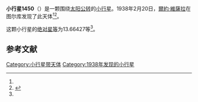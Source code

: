 {{Infobox planet
| bgcolour = #FFFFC0
| name = 1450 Raimonda
| symbol = 
| image = 
| caption = 
| discovery = yes
| discovery_ref = 
| discoverer = [[爾約·維薩拉|爾約·維薩拉]]
| discovery_site = [[图尔库|图尔库]] 
| discovered = 1938年2月20日
| designations = yes
| mp_name = 
| named_after = 
| alt_names = 1938 DP/ 1934 GJ / A915 TF
| mp_category = [[主带小行星|主带小行星]]
| orbit_ref = <ref name="a">[http://ssd.jpl.nasa.gov/sbdb.cgi?sstr=1450 1450 Raimonda] {{Wayback|url=http://ssd.jpl.nasa.gov/sbdb.cgi?sstr=1450 |date=20210121062159 }}，小行星數據庫瀏覽器（JPL Small-Body Database Browser）－[[美国国家航空航天局|美国国家航空航天局]]喷气推进实验室</ref>
| epoch = 2456400.5 (2013年4月18日更新)
| aphelion = {{convert|3.0615764|AU|km|3|abbr=on|lk=out}}
| perihelion = {{convert|2.1618870|AU|km|3|abbr=on}}
| semimajor = {{convert|2.6117317|AU|km|3|abbr=on}}
| eccentricity = 0.17224
| period = 1541.669463 [[日|日]]<br />4.22[[儒略年|儒略年]]
| avg_speed = 
| inclination = 4.86552
| asc_node = 74.94974
| mean_anomaly = 
| arg_peri = 13.66427
| satellites = 
| physical_characteristics = yes
| dimensions = 
| mass = 
| density = 
| surface_grav = 
| escape_velocity = 
| sidereal_day = 
| axial_tilt = 
| pole_ecliptic_lat = 
| pole_ecliptic_lon = 
| albedo = 
| temperatures= 
| temp_name1 = 
| mean_temp_1 = 
| max_temp_1 = 
| temp_name2 = 
| max_temp_2 = 
| spectral_type = 
| abs_magnitude = 13.66427
}}

'''小行星1450'''（{{lang-en|1450 Raimonda}}）是一颗围绕[[太阳|太阳]][[公转|公转]]的[[小行星|小行星]]。1938年2月20日，[[爾約·維薩拉|爾約·維薩拉]]在图尔库发现了此天体<ref name="a" /><ref>{{cite news|title=小行星列表|url=http://cfa-www.harvard.edu/iau/lists/NumberedMPs.txt|accessdate=2013-07-08|newspaper=哈佛大学|archive-date=2008-05-17|archive-url=https://web.archive.org/web/20080517010638/http://cfa-www.harvard.edu/iau/lists/NumberedMPs.txt|dead-url=no}}</ref>。

这颗小行星的[[绝对星等|绝对星等]]为13.66427等<ref name="a" />。

==参考文献==
{{reflist}}
{{Minor Planet Number|[[小行星1449|小行星1449]]|[[小行星1451|小行星1451]]}}

{{小天体}}

[[Category:小行星带天体|Category:小行星带天体]]
[[Category:1938年发现的小行星|Category:1938年发现的小行星]]

{{asteroid-stub}}